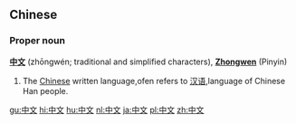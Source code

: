 ==Chinese==

===Proper noun===
'''[[中]][[文]]''' (zhōngwén; traditional and simplified characters), '''[[Zhongwen]]''' (Pinyin)
# The [[Chinese]] written language,ofen refers to [[汉语]],language of Chinese Han people.
[[gu:中文]]
[[hi:中文]]
[[hu:中文]]
[[nl:中文]]
[[ja:中文]]
[[pl:中文]]
[[zh:中文]]